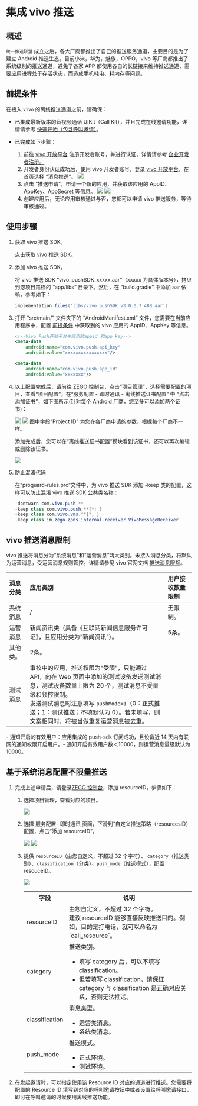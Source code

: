 # 集成 vivo 推送


## 概述

`统一推送联盟` 成立之后，各大厂商都推出了自己的推送服务通道，主要目的是为了建立 Android 推送生态。目前小米，华为，魅族，OPPO，vivo 等厂商都推出了系统级别的推送通道，避免了各家 APP 都使用各自的长链接来维持推送通道、需要应用进程处于存活状态，而造成手机耗电、耗内存等问题。


## 前提条件

在接入 `vivo` 的离线推送通道之前，请确保：

- 已集成最新版本的音视频通话 UIKit（Call Kit），并且完成在线邀请功能，详情请参考 [快速开始（包含呼叫邀请）](./../Quick%20start%20(with%20call%20invitation).mdx)。
- 已完成如下步骤：

    1. 前往 [vivo 开放平台](https://dev.vivo.com.cn/openAbility/pushNews) 注册开发者账号，并进行认证，详情请参考 [企业开发者注册。](https://dev.vivo.com.cn/documentCenter/doc/2)
    2. 开发者身份认证成功后，使用 vivo 开发者账号，登录 <a href="https://dev.vivo.com.cn/openAbility/pushNews" target="_blank" rel="noreferrer noopener">vivo 开放平台</a>，在首页选择 “消息推送”。
        <Frame width="512" height="auto" caption=""><img src="https://storage.zego.im/sdk-doc/Pics/ZIM/OfflinePush/vivo1.png" /></Frame>
    3. 点击 “推送申请”，申请一个新的应用，并获取该应用的 AppID、AppKey、AppSecret 等信息。
        <Frame width="512" height="auto" caption=""><img src="https://storage.zego.im/sdk-doc/Pics/ZIM/OfflinePush/vivo2.png" /></Frame>
        <Frame width="512" height="auto" caption=""><img src="https://storage.zego.im/sdk-doc/Pics/ZIM/OfflinePush/vivo3.png" /></Frame>
    4. 创建应用后，无论应用审核通过与否，您都可以申请 vivo 推送服务，等待审核通过。

## 使用步骤

1. 获取 vivo 推送 SDK。

    点击获取 [vivo 推送 SDK](https://storage.zego.im/zpns/sdk/vivo/vivo_pushSDK_v3.0.0.7_488.aar)。


2. 添加 vivo 推送 SDK。

    将 vivo 推送 SDK “vivo_pushSDK_xxxxx.aar”（xxxxx 为具体版本号），拷贝到您项目路径的 “app/libs” 目录下。然后，在 “build.gradle” 中添加 aar 依赖，参考如下：
    
    ```groovy
    implementation files('libs/vivo_pushSDK_v3.0.0.7_488.aar')
    ```

3. 打开 “src/main/” 文件夹下的 “AndroidManifest.xml” 文件，您需要在当前应用程序中，配置 [前提条件](#前提条件) 中获取到的 vivo 应用的 AppID、AppKey 等信息。

    ```xml
    <!--Vivo Push开放平台中应用的appid 和app key-->
    <meta-data
        android:name="com.vivo.push.api_key"
        android:value="xxxxxxxxxxxxxxxx"/>

    <meta-data
        android:name="com.vivo.push.app_id"
        android:value="xxxxxxx"/>
    ```

4. 以上配置完成后，请前往 [ZEGO 控制台](https://console.zego.im/)，点击“项目管理”，选择需要配置的项目，查看“项目配置”。在“服务配置 - 即时通讯 - 离线推送证书配置” 中 “点击添加证书”，如下图所示(针对每个 Android 厂商，您至多可以添加两个证书)：

    <Frame width="512" height="auto" caption=""><img src="https://storage.zego.im/sdk-doc/Pics/Consle/09161.png" /></Frame>

    <Frame width="512" height="auto" caption=""><img src="https://storage.zego.im/sdk-doc/Pics/Consle/09162.png" /></Frame>

    <Note title="Note">
    图中字段“Project ID” 为您在各厂商申请的参数，根据每个厂商不一样。
    </Note>

    添加完成后，您可以在“离线推送证书配置”模块看到该证书，还可以再次编辑或删除该证书。

    <Frame width="512" height="auto" caption=""><img src="https://storage.zego.im/sdk-doc/Pics/Consle/09163.png" /></Frame>

5. 防止混淆代码
    
    在“proguard-rules.pro”文件中，为 vivo 推送 SDK 添加 -keep 类的配置，这样可以防止混淆 vivo 推送 SDK 公共类名称：

    ```java
    -dontwarn com.vivo.push.** 
    -keep class com.vivo.push.**{*; } 
    -keep class com.vivo.vms.**{*; }
    -keep class im.zego.zpns.internal.receiver.VivoMessageReceiver
    ```

## vivo 推送消息限制

vivo 推送将消息分为“系统消息”和“运营消息”两大类别。未接入消息分类，将默认为运营消息，受运营消息规则管控。详情请参见 vivo 官网文档 <a href="https://dev.vivo.com.cn/documentCenter/doc/695#w2-36381313" target="_blank" rel="noreferrer noopener">推送消息限额</a>。

| 消息分类 | 应用类别                                                                                                                                                                                                                                                                                | 用户接收数量限制 |
| :------- | :-------------------------------------------------------------------------------------------------------------------------------------------------------------------------------------------------------------------------------------------------------------------------------------- | :--------------- |
| 系统消息 | \/                                                                                                                                                                                                                                                                                      | 无限制。         |
| 运营消息 | 新闻资讯类（具备《互联网新闻信息服务许可证》，且应用分类为“新闻资讯”）。                                                                                                                                                                                                                | 5条。            |
| 其他类。 | 2条。                                                                                                                                                                                                                                                                                   |                  |
| 测试消息 | 审核中的应用，推送权限为“受限”，只能通过 API，向在 Web 页面中添加的测试设备发送测试消息，测试设备数量上限为 20 个，测试消息不受量级和频控限制。<br/>发送测试消息时注意填写 `pushMode=1`（0：正式推送；1：测试推送；不填默认为 0）。若未填写，则文案相同时，将被当做重复运营消息被去重。 |                  |


<Note title="Note">
- 通知开启的有效用户：应用集成的 push-sdk 订阅成功，且设备近 14 天内有联网的通知权限开启用户。​
- 通知开启有效用户数＜10000，则运营消息量级默认为 10000。
</Note>


## 基于系统消息配置不限量推送

1. 完成上述申请后，请登录[ZEGO 控制台](https://console.zego.im/)，添加 resourceID，步骤如下：
    1. 选择项目管理，查看对应的项目。
        <Frame width="512" height="auto" caption=""><img src="https://storage.zego.im/sdk-doc/Pics/ZIM/OfflinePush/Enter_project_1.jpeg" /></Frame>
    2. 选择 服务配置- 即时通讯 页面，下滑到“自定义推送策略（resourcesID）配置，点击“添加 resourceID”。
        <Frame width="512" height="auto" caption=""><img src="https://storage.zego.im/sdk-doc/Pics/ZIM/OfflinePush/Add_1.jpeg" /></Frame>
        <Frame width="512" height="auto" caption=""><img src="https://storage.zego.im/sdk-doc/Pics/ZIM/OfflinePush/resouceID.jpeg" /></Frame>
    3. 提供 `resourceID`（由您自定义，不超过 32 个字符）、 `category`（推送类别）、`classification`（分类）、`push_mode`（推送模式），配置 resouceID。

       <Frame width="512" height="auto" caption=""><img src="https://storage.zego.im/sdk-doc/Pics/ZegoUIKit/Android/add_resourceID_vivo.jpeg" /></Frame>

        <table>
        <tbody><tr>
        <th>字段</th>
        <th>说明</th>
        </tr>
        <tr>
        <td>resourceID</td>
        <td>由您自定义，不超过 32 个字符。<div class="mk-hint">建议 resourceID 能够直接反映推送目的。例如，目的是打电话，就可以命名为 `call_resource`。</div></td>
        </tr>
        <tr>
        <td>category</td>
        <td>推送类别。<div class="mk-warning"><ul><li>填写 category 后，可以不填写 classification。</li><li>但若填写 classification，请保证 category 与 classification 是正确对应关系，否则无法推送。</li></ul></div></td>
        </tr>
        <tr>
        <td>classification</td>
        <td>消息类型。<ul><li>运营类消息。</li><li>系统类消息。</li></ul></td>
        </tr>
        <tr>
        <td>push_mode</td>
        <td>推送模式。
        <ul><li>正式环境。</li><li>测试环境。</li></ul></td>
        </tr>
        </tbody></table>

3. 在发起邀请时，可以指定使用该 Resource ID 对应的通道进行推送。您需要将配置的 Resource ID 填写到对应的呼叫邀请按钮中或者设置给呼叫邀请接口，即可在呼叫邀请的时候使用离线推送功能。
